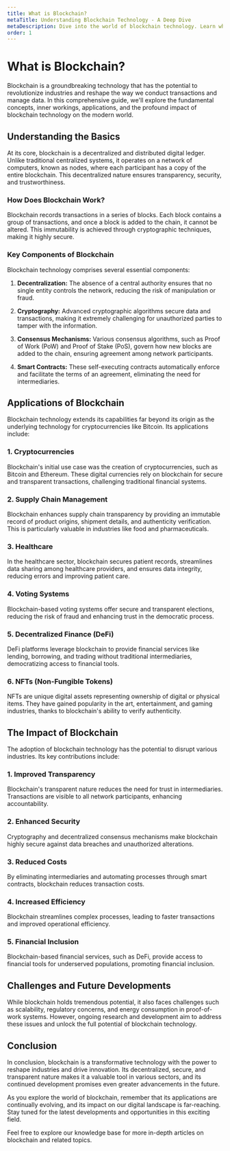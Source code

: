 ```yaml
---
title: What is Blockchain?
metaTitle: Understanding Blockchain Technology - A Deep Dive
metaDescription: Dive into the world of blockchain technology. Learn what blockchain is, how it works, its applications, and its impact on various industries.
order: 1
---
```


# What is Blockchain?

Blockchain is a groundbreaking technology that has the potential to revolutionize industries and reshape the way we conduct transactions and manage data. In this comprehensive guide, we'll explore the fundamental concepts, inner workings, applications, and the profound impact of blockchain technology on the modern world.

## Understanding the Basics

At its core, blockchain is a decentralized and distributed digital ledger. Unlike traditional centralized systems, it operates on a network of computers, known as nodes, where each participant has a copy of the entire blockchain. This decentralized nature ensures transparency, security, and trustworthiness.

### How Does Blockchain Work?

Blockchain records transactions in a series of blocks. Each block contains a group of transactions, and once a block is added to the chain, it cannot be altered. This immutability is achieved through cryptographic techniques, making it highly secure.

### Key Components of Blockchain

Blockchain technology comprises several essential components:

1. **Decentralization:** The absence of a central authority ensures that no single entity controls the network, reducing the risk of manipulation or fraud.

2. **Cryptography:** Advanced cryptographic algorithms secure data and transactions, making it extremely challenging for unauthorized parties to tamper with the information.

3. **Consensus Mechanisms:** Various consensus algorithms, such as Proof of Work (PoW) and Proof of Stake (PoS), govern how new blocks are added to the chain, ensuring agreement among network participants.

4. **Smart Contracts:** These self-executing contracts automatically enforce and facilitate the terms of an agreement, eliminating the need for intermediaries.

## Applications of Blockchain

Blockchain technology extends its capabilities far beyond its origin as the underlying technology for cryptocurrencies like Bitcoin. Its applications include:

### 1. Cryptocurrencies

Blockchain's initial use case was the creation of cryptocurrencies, such as Bitcoin and Ethereum. These digital currencies rely on blockchain for secure and transparent transactions, challenging traditional financial systems.

### 2. Supply Chain Management

Blockchain enhances supply chain transparency by providing an immutable record of product origins, shipment details, and authenticity verification. This is particularly valuable in industries like food and pharmaceuticals.

### 3. Healthcare

In the healthcare sector, blockchain secures patient records, streamlines data sharing among healthcare providers, and ensures data integrity, reducing errors and improving patient care.

### 4. Voting Systems

Blockchain-based voting systems offer secure and transparent elections, reducing the risk of fraud and enhancing trust in the democratic process.

### 5. Decentralized Finance (DeFi)

DeFi platforms leverage blockchain to provide financial services like lending, borrowing, and trading without traditional intermediaries, democratizing access to financial tools.

### 6. NFTs (Non-Fungible Tokens)

NFTs are unique digital assets representing ownership of digital or physical items. They have gained popularity in the art, entertainment, and gaming industries, thanks to blockchain's ability to verify authenticity.

## The Impact of Blockchain

The adoption of blockchain technology has the potential to disrupt various industries. Its key contributions include:

### 1. Improved Transparency

Blockchain's transparent nature reduces the need for trust in intermediaries. Transactions are visible to all network participants, enhancing accountability.

### 2. Enhanced Security

Cryptography and decentralized consensus mechanisms make blockchain highly secure against data breaches and unauthorized alterations.

### 3. Reduced Costs

By eliminating intermediaries and automating processes through smart contracts, blockchain reduces transaction costs.

### 4. Increased Efficiency

Blockchain streamlines complex processes, leading to faster transactions and improved operational efficiency.

### 5. Financial Inclusion

Blockchain-based financial services, such as DeFi, provide access to financial tools for underserved populations, promoting financial inclusion.

## Challenges and Future Developments

While blockchain holds tremendous potential, it also faces challenges such as scalability, regulatory concerns, and energy consumption in proof-of-work systems. However, ongoing research and development aim to address these issues and unlock the full potential of blockchain technology.

## Conclusion

In conclusion, blockchain is a transformative technology with the power to reshape industries and drive innovation. Its decentralized, secure, and transparent nature makes it a valuable tool in various sectors, and its continued development promises even greater advancements in the future.

As you explore the world of blockchain, remember that its applications are continually evolving, and its impact on our digital landscape is far-reaching. Stay tuned for the latest developments and opportunities in this exciting field.

Feel free to explore our knowledge base for more in-depth articles on blockchain and related topics.
